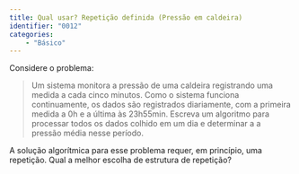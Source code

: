 ```yaml
---
title: Qual usar? Repetição definida (Pressão em caldeira)
identifier: "0012"
categories:
    - "Básico"
---
```

::: {#exr-0012}
Considere o problema: 

> Um sistema monitora a pressão de uma caldeira registrando uma medida a cada cinco minutos. Como o sistema funciona continuamente, os dados são registrados diariamente, com a primeira medida a 0h e a última às 23h55min. Escreva um algoritmo para processar todos os dados colhido em um dia e determinar a  a pressão média nesse período.

A solução algorítmica para esse problema requer, em princípio, uma repetição.
Qual a melhor escolha de estrutura de repetição?

<!-- @sol-0012 -->
:::
